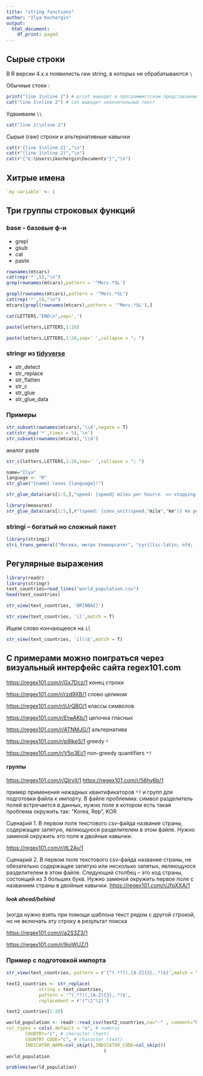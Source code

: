 ```yaml
---
title: "string functions"
author: "Ilya Kochergin"
output:
  html_document:
    df_print: paged
---
```


## Сырые строки 


В R версии 4.x.x появилисть raw string, в которых не обрабатываются `\`

Обычные стоки :

```r
print("line 1\nline 2") # print выводит в программистском представлении
cat("line 1\nline 2") # cat выводит окончательный текст
```

Удваиваем `\\`
```r
cat("line 1\\nline 2")
```

Сырые \(raw\) строки и альтернативные кавычки 

```r
cat(r'{line 1\nline 2}',"\n")
cat(r"(line 1\nline 2)","\n")
cat(r"{"c:\Users\ikochergin\Documents"}","\n")
```
## Хитрые имена

```r
`my variable` <- 1
```



## Три группы строковых функций 

### base - базовые ф-и
   - grepl 
   - gsub
   - cat 
   - paste
```r
rownames(mtcars)
cat(rep('*',5),"\n")
grep(rownames(mtcars),pattern = '^Merc.*SL')
```
```r
grepl(rownames(mtcars),pattern = '^Merc.*SL')
cat(rep('*',5),"\n")
mtcars[grepl(rownames(mtcars),pattern = '^Merc.*SL'),]
```
   
```r
cat(LETTERS,"END\n",sep=',')
```

```r
paste(letters,LETTERS,1:26)
```
   
```r
paste(letters,LETTERS,1:26,sep=' ',collapse = "; ")
```   
### stringr из [tidyverse](https://stringr.tidyverse.org/articles/from-base.html) 

- str_detect
- str_replace
- str_flatten
- str_c
- str_glue
- str_glue_data

### Примеры

```r
str_subset(rownames(mtcars),'\\d',negate = T)
cat(str_dup('*',times = 5),'\n')
str_subset(rownames(mtcars),'\\d')

```
 
 аналог paste
```r
str_c(letters,LETTERS,1:26,sep=' ',collapse = "; ")
```    
 
```r
name="Ilya"
language <- "R"
str_glue("{name} loves {language}!")
```
 
```r
str_glue_data(cars[1:5,],"speed: {speed} miles per hour\n  => stopping distance {dist} feets")
```
 
 
```r
library(measures)
str_glue_data(cars[1:5,],r"(speed: {conv_unit(speed,"mile","km")} km per hour\n  => stopping distance {conv_unit(dist,"feet","m)} meters)")
``` 
 
### stringi -- богатый но сложный пакет

```r
library(stringi)
stri_trans_general("Москва, метро Университет", "cyrillic-latin; nfd; [:nonspacing mark:] remove; nfc")
```



## Регулярные выражения

```r
library(readr)
library(stringr)
text_countries=read_lines("world_population.csv")
head(text_countries)
```


```r
str_view(text_countries, 'BR[NBAI]')
```
```r
str_view(text_countries, 'il',match = T)
```

Ищем слово кончающееся на `il` 

```r
str_view(text_countries, 'il\\b',match = T)
```
## С примерами  можно поиграться через визуальный интерфейс сайта regex101.com


<https://regex101.com/r/Gx7Dcz/1> конец строки

<https://regex101.com/r/rzd9XB/1> слово целиком

<https://regex101.com/r/jUrQBO/1> классы символов


<https://regex101.com/r/EtwAKb/1> цепочка гласных

<https://regex101.com/r/ATNMJG/1> альтернатива

<https://regex101.com/r/p9IkeS/1> greedy `*` 

<https://regex101.com/r/V5o3Ei/1> non-greedy quantifiers `*?` 


#### группы 

<https://regex101.com/r/QIrvlI/1> 
<https://regex101.com/r/56hy6b/1>  

пример  применения нежадных квантификаторов `*?` и групп для подготовки файла к импорту. В файле проблемма: символ разделитель полей встречается в данных, нужно поле  в котором есть такая проблема окружить так: "Korea, Rep", KOR

Сценарий 1. В первом поле текстового csv-файда название страны, содержащее запятую, являющуюся разделителем в этом файле. Нужно заменой окружить это поле в двойные кавычки.

<https://regex101.com/r/jtL2Av/1>


Сценарий 2.  В первом поле текстового csv-файда название страны, не обязательно  содержащее запятую или несколько запятых, являющуюся разделителем в этом файле. Следующий столбец -- это код страны, состоящий из 3 больших букв. Нужно заменой окружить первое поле с названием страны  в двойные кавычки.
<https://regex101.com/r/JfpXXA/1>


##### look ahead/behind 

(когда нужно взять при помощи шаблона текст рядом с другой строкой, но не включать эту строку в результат поиска

<https://regex101.com/r/a2S3Z3/1> 


<https://regex101.com/r/9oiWUZ/1>


### Пример с подготовкой импорта
```r
str_view(text_countries, pattern = r'{^(.*?)(,[A-Z]{3},.*)$}',match = T)
```

```r
text2_countries <- str_replace(
            string = text_countries,
            pattern = '^(.*?)(,[A-Z]{3},.*)$',
            replacement = r'("\1"\2)')
```


```r
text2_countries[1:20]
```
```r
world_population <- readr::read_csv(text2_countries,na="-" , comment="Not classified,INX,",
col_types = cols(.default = "n", # numeric
       COUNTRY="c", # character (text)
       COUNTRY_CODE="c", # character (text)
       INDICATOR_NAME=col_skip(),INDICATOR_CODE=col_skip())
                                    )
world_population

```
```r
problems(world_population)
```

